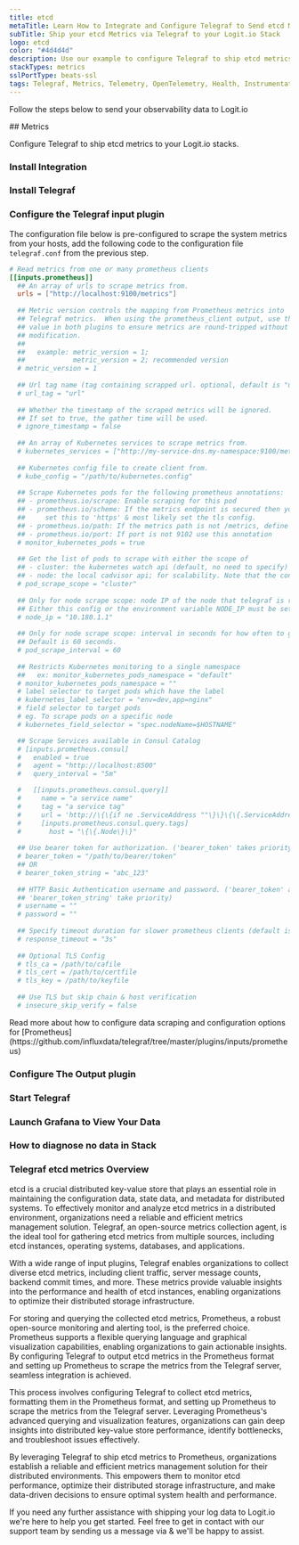 ```yaml
---
title: etcd
metaTitle: Learn How to Integrate and Configure Telegraf to Send etcd Metrics
subTitle: Ship your etcd Metrics via Telegraf to your Logit.io Stack
logo: etcd
color: "#4d4d4d"
description: Use our example to configure Telegraf to ship etcd metrics to your Logit.io stacks. Configure Telegraf to send etcd metrics.
stackTypes: metrics
sslPortType: beats-ssl
tags: Telegraf, Metrics, Telemetry, OpenTelemetry, Health, Instrumentation, etcd, Prometheus, Distributed System, Key-Value Store, Etcd
---
```


Follow the steps below to send your observability data to Logit.io

<Steps>
  ## Metrics

  Configure Telegraf to ship etcd metrics to your Logit.io stacks.
  
  ### Install Integration
  <InstallIntegration/>

  ### Install Telegraf

  <InstallTelegraf />

  ### Configure the Telegraf input plugin

  The configuration file below is pre-configured to scrape the system metrics from your hosts, add the following code to the configuration file `telegraf.conf` from the previous step.

  ```toml copy
  # Read metrics from one or many prometheus clients
  [[inputs.prometheus]]
    ## An array of urls to scrape metrics from.
    urls = ["http://localhost:9100/metrics"]
    
    ## Metric version controls the mapping from Prometheus metrics into
    ## Telegraf metrics.  When using the prometheus_client output, use the same
    ## value in both plugins to ensure metrics are round-tripped without
    ## modification.
    ##
    ##   example: metric_version = 1; 
    ##            metric_version = 2; recommended version
    # metric_version = 1
    
    ## Url tag name (tag containing scrapped url. optional, default is "url")
    # url_tag = "url"
    
    ## Whether the timestamp of the scraped metrics will be ignored.
    ## If set to true, the gather time will be used.
    # ignore_timestamp = false
    
    ## An array of Kubernetes services to scrape metrics from.
    # kubernetes_services = ["http://my-service-dns.my-namespace:9100/metrics"]
    
    ## Kubernetes config file to create client from.
    # kube_config = "/path/to/kubernetes.config"
    
    ## Scrape Kubernetes pods for the following prometheus annotations:
    ## - prometheus.io/scrape: Enable scraping for this pod
    ## - prometheus.io/scheme: If the metrics endpoint is secured then you will need to
    ##     set this to 'https' & most likely set the tls config.
    ## - prometheus.io/path: If the metrics path is not /metrics, define it with this annotation.
    ## - prometheus.io/port: If port is not 9102 use this annotation
    # monitor_kubernetes_pods = true
    
    ## Get the list of pods to scrape with either the scope of
    ## - cluster: the kubernetes watch api (default, no need to specify)
    ## - node: the local cadvisor api; for scalability. Note that the config node_ip or the environment variable NODE_IP must be set to the host IP.
    # pod_scrape_scope = "cluster"
    
    ## Only for node scrape scope: node IP of the node that telegraf is running on.
    ## Either this config or the environment variable NODE_IP must be set.
    # node_ip = "10.180.1.1"
    
    ## Only for node scrape scope: interval in seconds for how often to get updated pod list for scraping.
    ## Default is 60 seconds.
    # pod_scrape_interval = 60
    
    ## Restricts Kubernetes monitoring to a single namespace
    ##   ex: monitor_kubernetes_pods_namespace = "default"
    # monitor_kubernetes_pods_namespace = ""
    # label selector to target pods which have the label
    # kubernetes_label_selector = "env=dev,app=nginx"
    # field selector to target pods
    # eg. To scrape pods on a specific node
    # kubernetes_field_selector = "spec.nodeName=$HOSTNAME"

    ## Scrape Services available in Consul Catalog
    # [inputs.prometheus.consul]
    #   enabled = true
    #   agent = "http://localhost:8500"
    #   query_interval = "5m"

    #   [[inputs.prometheus.consul.query]]
    #     name = "a service name"
    #     tag = "a service tag"
    #     url = 'http://\{\{if ne .ServiceAddress ""\}\}\{\{.ServiceAddress\}\}\{\{.Address\}\}:\{\{.ServicePort\}\}/\{\{.\}\}metrics'
    #     [inputs.prometheus.consul.query.tags]
    #       host = "\{\{.Node\}\}"
    
    ## Use bearer token for authorization. ('bearer_token' takes priority)
    # bearer_token = "/path/to/bearer/token"
    ## OR
    # bearer_token_string = "abc_123"
    
    ## HTTP Basic Authentication username and password. ('bearer_token' and
    ## 'bearer_token_string' take priority)
    # username = ""
    # password = ""
    
    ## Specify timeout duration for slower prometheus clients (default is 3s)
    # response_timeout = "3s"
    
    ## Optional TLS Config
    # tls_ca = /path/to/cafile
    # tls_cert = /path/to/certfile
    # tls_key = /path/to/keyfile
    
    ## Use TLS but skip chain & host verification
    # insecure_skip_verify = false
  ```

  <Callout type="info">
    Read more about how to configure data scraping and configuration options for [Prometheus](https://github.com/influxdata/telegraf/tree/master/plugins/inputs/prometheus)
  </Callout>

  ### Configure The Output plugin

  <TelegrafOutputPlugin />

  ### Start Telegraf

  <StartTelegraf />

  ### Launch Grafana to View Your Data

  <LaunchVisualizer type="metrics" />

  ### How to diagnose no data in Stack

  <DiagnoseNoData />

</Steps>

### Telegraf etcd metrics Overview

etcd is a crucial distributed key-value store that plays an essential role in maintaining the configuration data, state data, and metadata for 
distributed systems. To effectively monitor and analyze etcd metrics in a distributed environment, organizations need a reliable and efficient 
metrics management solution. Telegraf, an open-source metrics collection agent, is the ideal tool for gathering etcd metrics from multiple 
sources, including etcd instances, operating systems, databases, and applications.

With a wide range of input plugins, Telegraf enables organizations to collect diverse etcd metrics, including client traffic, server message 
counts, backend commit times, and more. These metrics provide valuable insights into the performance and health of etcd instances, enabling 
organizations to optimize their distributed storage infrastructure.

For storing and querying the collected etcd metrics, Prometheus, a robust open-source monitoring and alerting tool, is the preferred choice. 
Prometheus supports a flexible querying language and graphical visualization capabilities, enabling organizations to gain actionable insights. 
By configuring Telegraf to output etcd metrics in the Prometheus format and setting up Prometheus to scrape the metrics from the Telegraf server, 
seamless integration is achieved.

This process involves configuring Telegraf to collect etcd metrics, formatting them in the Prometheus format, and setting up Prometheus to scrape 
the metrics from the Telegraf server. Leveraging Prometheus's advanced querying and visualization features, organizations can gain deep insights 
into distributed key-value store performance, identify bottlenecks, and troubleshoot issues effectively.

By leveraging Telegraf to ship etcd metrics to Prometheus, organizations establish a reliable and efficient metrics management solution for their 
distributed environments. This empowers them to monitor etcd performance, optimize their distributed storage infrastructure, and make data-driven 
decisions to ensure optimal system health and performance.

If you need any further assistance with shipping your log data to Logit.io we're here to help you get started. Feel free to get in contact with 
our support team by sending us a message via <IntercomButton text="live chat" /> & we'll be happy to assist.